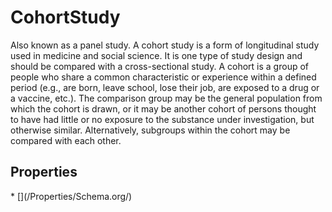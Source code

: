   
# CohortStudy

Also known as a panel study. A cohort study is a form of longitudinal study used in medicine and social science. It is one type of study design and should be compared with a cross-sectional study.  A cohort is a group of people who share a common characteristic or experience within a defined period (e.g., are born, leave school, lose their job, are exposed to a drug or a vaccine, etc.). The comparison group may be the general population from which the cohort is drawn, or it may be another cohort of persons thought to have had little or no exposure to the substance under investigation, but otherwise similar. Alternatively, subgroups within the cohort may be compared with each other.

## Properties

<Grid>
* [](/Properties/Schema.org/)
</Grid>

